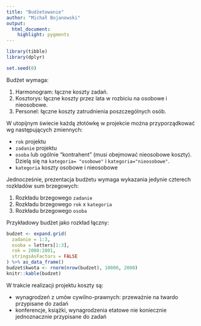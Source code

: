 ```yaml
---
title: "Budżetowanie"
author: "Michał Bojanowski"
output: 
  html_document:
    highlight: pygments
---
```


```r
library(tibble)
library(dplyr)

set.seed(0)
```

Budżet wymaga:

1. Harmonogram: łączne koszty zadań.
2. Kosztorys: łączne koszty przez lata w rozbiciu na osobowe i nieosobowe.
3. Personel: łączne koszty zatrudnienia poszczególnych osób.

W utopijnym świecie każdą złotówkę w projekcie można przyporządkować wg następujących zmiennych:

- `rok` projektu
- `zadanie` projektu
- `osoba` lub ogólnie "kontrahent" (musi obejmować nieosobowe koszty). Dzielą się na `kategoria= "osobowe"` i `kategoria="nieosobowe"`.
- `kategoria` koszty osobowe i nieosobowe

Jednocześnie, prezentacja budżetu wymaga wykazania jedynie czterech rozkładów sum brzegowych:

1. Rozkładu brzegowego `zadanie`
2. Rozkładu brzegowego `rok` x `kategoria`
3. Rozkładu brzegowego `osoba`

Przykładowy budżet jako rozkład łączny:

```r
budzet <- expand.grid(
  zadanie = 1:3,
  osoba = letters[1:3],
  rok = 2000:2001,
  stringsAsFactors = FALSE
) %>% as_data_frame()
budzet$kwota <- rnorm(nrow(budzet), 10000, 2000)
knitr::kable(budzet)
```

W trakcie realizacji projektu koszty są:

- wynagrodzeń z umów cywilno-prawnych: przeważnie na twardo przypisane do zadań
- konferencje, książki, wynagrodzenia etatowe nie koniecznie jednoznacznie przypisane do zadań

